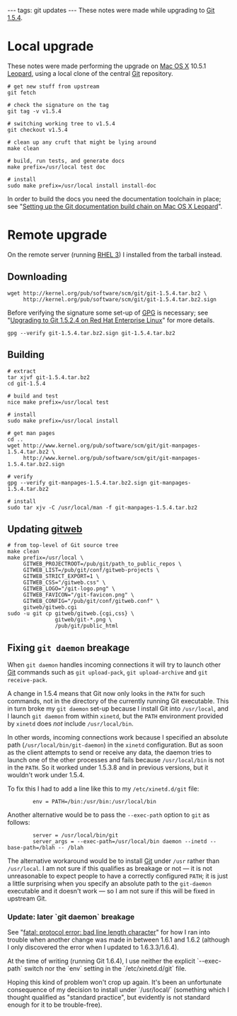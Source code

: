 ---
tags: git updates
---
These notes were made while upgrading to [[Git 1.5.4]].

= Local upgrade =

These notes were made performing the upgrade on [[Mac OS X]] 10.5.1 [[Leopard]], using a local clone of the central [[Git]] repository.

<pre># get new stuff from upstream
git fetch

# check the signature on the tag
git tag -v v1.5.4

# switching working tree to v1.5.4
git checkout v1.5.4

# clean up any cruft that might be lying around
make clean

# build, run tests, and generate docs
make prefix=/usr/local test doc

# install
sudo make prefix=/usr/local install install-doc</pre>

In order to build the docs you need the documentation toolchain in place; see "[[Setting up the Git documentation build chain on Mac OS X Leopard]]".

= Remote upgrade =

On the remote server (running [[RHEL 3]]) I installed from the tarball instead.

== Downloading ==

<pre>wget http://kernel.org/pub/software/scm/git/git-1.5.4.tar.bz2 \
     http://kernel.org/pub/software/scm/git/git-1.5.4.tar.bz2.sign</pre>

Before verifying the signature some set-up of [[GPG]] is necessary; see "[[Upgrading to Git 1.5.2.4 on Red Hat Enterprise Linux]]" for more details.

<pre>gpg --verify git-1.5.4.tar.bz2.sign git-1.5.4.tar.bz2</pre>

== Building ==

<pre># extract
tar xjvf git-1.5.4.tar.bz2
cd git-1.5.4

# build and test
nice make prefix=/usr/local test

# install
sudo make prefix=/usr/local install

# get man pages
cd ..
wget http://www.kernel.org/pub/software/scm/git/git-manpages-1.5.4.tar.bz2 \
     http://www.kernel.org/pub/software/scm/git/git-manpages-1.5.4.tar.bz2.sign

# verify
gpg --verify git-manpages-1.5.4.tar.bz2.sign git-manpages-1.5.4.tar.bz2

# install
sudo tar xjv -C /usr/local/man -f git-manpages-1.5.4.tar.bz2</pre>

== Updating [[gitweb]] ==

<pre># from top-level of Git source tree
make clean
make prefix=/usr/local \
     GITWEB_PROJECTROOT=/pub/git/path_to_public_repos \
     GITWEB_LIST=/pub/git/conf/gitweb-projects \
     GITWEB_STRICT_EXPORT=1 \
     GITWEB_CSS="/gitweb.css" \
     GITWEB_LOGO="/git-logo.png" \
     GITWEB_FAVICON="/git-favicon.png" \
     GITWEB_CONFIG="/pub/git/conf/gitweb.conf" \
     gitweb/gitweb.cgi
sudo -u git cp gitweb/gitweb.{cgi,css} \
               gitweb/git-*.png \
               /pub/git/public_html</pre>

== Fixing <tt>git daemon</tt> breakage ==

When <tt>git daemon</tt> handles incoming connections it will try to launch other [[Git]] commands such as <tt>git upload-pack</tt>, <tt>git upload-archive</tt> and <tt>git receive-pack</tt>.

A change in 1.5.4 means that Git now only looks in the <tt>PATH</tt> for such commands, not in the directory of the currently running Git executable. This in turn broke my <tt>git daemon</tt> set-up because I install Git into <tt>/usr/local</tt>, and I launch <tt>git daemon</tt> from within <tt>xinetd</tt>, but the <tt>PATH</tt> environment provided by <tt>xinetd</tt> does ''not'' include <tt>/usr/local/bin</tt>.

In other words, incoming connections work because I specified an absolute path (<tt>/usr/local/bin/git-daemon</tt>) in the <tt>xinetd</tt> configuration. But as soon as the client attempts to send or receive any data, the daemon tries to launch one of the other processes and fails because <tt>/usr/local/bin</tt> is not in the <tt>PATH</tt>. So it worked under 1.5.3.8 and in previous versions, but it wouldn't work under 1.5.4.

To fix this I had to add a line like this to my <tt>/etc/xinetd.d/git</tt> file:

<pre>        env = PATH=/bin:/usr/bin:/usr/local/bin</pre>

Another alternative would be to pass the <tt>--exec-path</tt> option to <tt>git</tt> as follows:

<pre>        server = /usr/local/bin/git
        server_args = --exec-path=/usr/local/bin daemon --inetd --base-path=/blah -- /blah</pre>

The alternative workaround would be to install [[Git]] under <tt>/usr</tt> rather than <tt>/usr/local</tt>. I am not sure if this qualifies as breakage or not &mdash; it is not unreasonable to expect people to have a correctly configured <tt>PATH</tt>; it is just a little surprising when you specify an absolute path to the <tt>git-daemon</tt> executable and it doesn't work &mdash; so I am not sure if this will be fixed in upstream Git.

=== Update: later `git daemon` breakage ===

See "[[fatal: protocol error: bad line length character]]" for how I ran into trouble when another change was made in between 1.6.1 and 1.6.2 (although I only discovered the error when I updated to 1.6.3.3/1.6.4).

At the time of writing (running Git 1.6.4), I use neither the explicit `--exec-path` switch nor the `env` setting in the `/etc/xinetd.d/git` file.

Hoping this kind of problem won't crop up again. It's been an unfortunate consequence of my decision to install under `/usr/local/` (something which I thought qualified as "standard practice", but evidently is not standard enough for it to be trouble-free).
